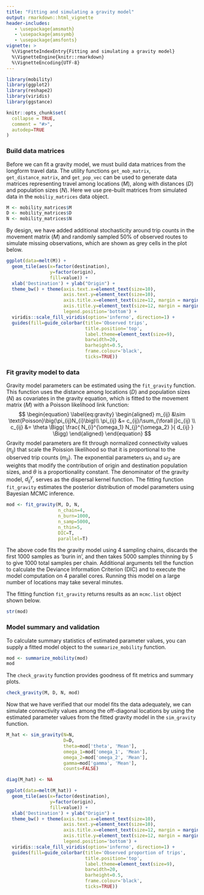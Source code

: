 ```yaml
---
title: "Fitting and simulating a gravity model"
output: rmarkdown::html_vignette
header-includes:
   - \usepackage{amsmath}
   - \usepackage{amssymb}
   - \usepackage{amsfonts}
vignette: >
  %\VignetteIndexEntry{Fitting and simulating a gravity model}
  %\VignetteEngine{knitr::rmarkdown}
  %\VignetteEncoding{UTF-8}
---
```


```r
library(mobility)
library(ggplot2)
library(reshape2)
library(viridis)
library(ggstance)

knitr::opts_chunk$set(
  collapse = TRUE,
  comment = "#>",
  autodep=TRUE
)
```

### Build data matrices
Before we can fit a gravity model, we must build data matrices from the longform travel data. The utility functions `get_mob_matrix`, `get_distance_matrix`, and `get_pop_vec` can be used to generate data matrices representing travel among locations ($M$), along with distances ($D$) and population sizes ($N$). Here we use pre-built matrices from simulated data in the `mobiliy_matrices` data object.
```r
M <- mobility_matrices$M
D <- mobility_matrices$D
N <- mobility_matrices$N
```

By design, we have added additional stochasticity around trip counts in the movement matrix ($M$) and randomly sampled 50% of observed routes to simulate missing observations, which are shown as grey cells in the plot below.

```r
ggplot(data=melt(M)) +
  geom_tile(aes(x=factor(destination),
                y=factor(origin),
                fill=value)) +
  xlab('Destination') + ylab("Origin") +
  theme_bw() + theme(axis.text.x=element_text(size=10),
                     axis.text.y=element_text(size=10),
                     axis.title.x=element_text(size=12, margin = margin(t = 15)),
                     axis.title.y=element_text(size=12, margin = margin(r = 15)),
                     legend.position='bottom') +
  viridis::scale_fill_viridis(option='inferno', direction=1) +
  guides(fill=guide_colorbar(title='Observed trips',
                             title.position='top',
                             label.theme=element_text(size=9),
                             barwidth=20,
                             barheight=0.5,
                             frame.colour='black',
                             ticks=TRUE))
```


### Fit gravity model to data
Gravity model parameters can be estimated using the `fit_gravity` function. This function uses the distance among locations ($D$) and population sizes ($N$) as covariates in the gravity equation, which is fitted to the movement matrix ($M$) with a Poisson likelihood link function:
$$
\begin{equation} \label{eq:gravity}
\begin{aligned}
        m_{ij} &\sim \text{Poisson}\big(\pi_{ij}N_{i}\big)\\
        \pi_{ij} &= c_{ij}/\sum_{\forall j}c_{ij} \\
        c_{ij} &= \theta \Bigg(
        \frac{
        N_{i}^{\omega_1} N_{j}^{\omega_2}
        }{
        d_{ij}
        } \Bigg)
\end{aligned}   
\end{equation}
$$
Gravity model parameters are fit through normalized connectivity values ($\pi_{ij}$) that scale the Poission likelihood so that it is proportional to the observed trip counts ($m_{ij}$). The exponential parameters $\omega_1$ and $\omega_2$ are weights that modify the contribution of origin and destination population sizes, and $\theta$ is a proportionality constant. The denominator of the gravity model, $d_{ij}^\gamma$, serves as the dispersal kernel function. The fitting function `fit_gravity` estimates the posterior distribution of model parameters using Bayesian MCMC inference.

```r
mod <- fit_gravity(M, D, N, 
                   n_chain=4,
                   n_burn=1000,
                   n_samp=5000,
                   n_thin=5,
                   DIC=T,
                   parallel=T)
```

The above code fits the gravity model using 4 sampling chains, discards the first 1000 samples as 'burin in', and then takes 5000 samples thinning by 5 to give 1000 total samples per chain. Additional arguments tell the function to calculate the Deviance Information Criterion (DIC) and to execute the model computation on 4 parallel cores. Running this model on a large number of locations may take several minutes.

The fitting function `fit_gravity` returns results as an `mcmc.list` object shown below.
```r
str(mod)
```

### Model summary and validation
To calculate summary statistics of estimated parameter values, you can supply a fitted model object to the `summarize_mobility` function.
```r
mod <- summarize_mobility(mod)
mod
```

The `check_gravity` function provides goodness of fit metrics and summary plots.
```r
check_gravity(M, D, N, mod)
```

Now that we have verified that our model fits the data adequately, we can simulate connectivity values among the off-diagonal locations by using the estimated parameter values from the fitted gravity model in the `sim_gravity` function.

```r
M_hat <- sim_gravity(N=N,
                     D=D,
                     theta=mod['theta', 'Mean'],
                     omega_1=mod['omega_1', 'Mean'],
                     omega_2=mod['omega_2', 'Mean'],
                     gamma=mod['gamma', 'Mean'],
                     counts=FALSE)
```

```r
diag(M_hat) <- NA

ggplot(data=melt(M_hat)) +
  geom_tile(aes(x=factor(destination),
                y=factor(origin),
                fill=value)) +
  xlab('Destination') + ylab("Origin") +
  theme_bw() + theme(axis.text.x=element_text(size=10),
                     axis.text.y=element_text(size=10),
                     axis.title.x=element_text(size=12, margin = margin(t = 15)),
                     axis.title.y=element_text(size=12, margin = margin(r = 15)),
                     legend.position='bottom') +
  viridis::scale_fill_viridis(option='inferno', direction=1) +
  guides(fill=guide_colorbar(title='Observed proportion of trips',
                             title.position='top',
                             label.theme=element_text(size=9),
                             barwidth=20,
                             barheight=0.5,
                             frame.colour='black',
                             ticks=TRUE))
```
